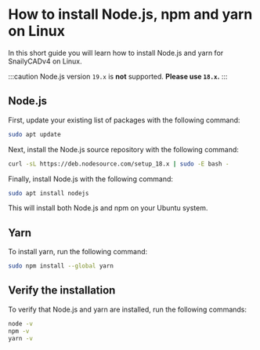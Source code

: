 # How to install Node.js, npm and yarn on Linux

In this short guide you will learn how to install Node.js and yarn for SnailyCADv4 on Linux.

:::caution
Node.js version `19.x` is **not** supported. **Please use `18.x`.**
:::

## Node.js

First, update your existing list of packages with the following command:

```bash
sudo apt update
```

Next, install the Node.js source repository with the following command:

```bash
curl -sL https://deb.nodesource.com/setup_18.x | sudo -E bash -
```

Finally, install Node.js with the following command:

```bash
sudo apt install nodejs
```

This will install both Node.js and npm on your Ubuntu system.

## Yarn

To install yarn, run the following command:

```bash
sudo npm install --global yarn
```

## Verify the installation

To verify that Node.js and yarn are installed, run the following commands:

```bash
node -v
npm -v
yarn -v
```

